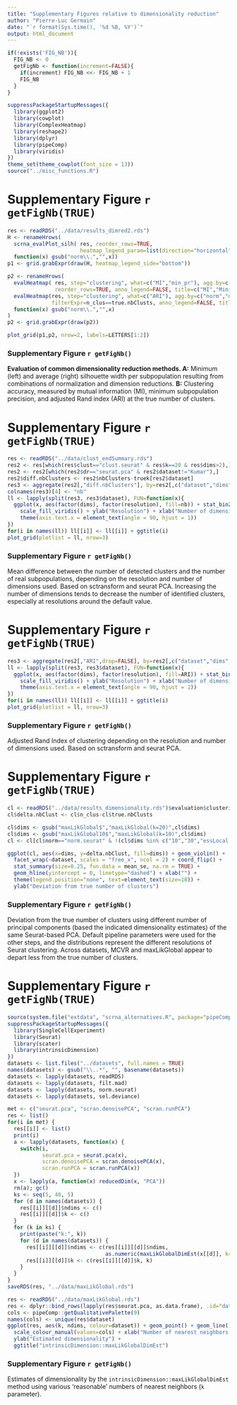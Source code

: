 ```yaml
---
title: "Supplementary Figures relative to dimensionality reduction"
author: "Pierre-Luc Germain"
date: "`r format(Sys.time(), '%d %B, %Y')`"
output: html_document
---
```


```r
if(!exists('FIG_NB')){
  FIG_NB <- 0
  getFigNb <- function(increment=FALSE){
    if(increment) FIG_NB <<- FIG_NB + 1
    FIG_NB
  }
}
```

```r
suppressPackageStartupMessages({
  library(ggplot2)
  library(cowplot)
  library(ComplexHeatmap)
  library(reshape2)
  library(dplyr)
  library(pipeComp)
  library(viridis)
})
theme_set(theme_cowplot(font_size = 13))
source("../misc_functions.R")
```

# Supplementary Figure `r getFigNb(TRUE)`

```r
res <- readRDS("../data/results_dimred2.rds")
H <- renameHrows(
  scrna_evalPlot_silh( res, reorder_rows=TRUE, 
                       heatmap_legend_param=list(direction="horizontal")),
  function(x) gsub("norm\\.","",x))
p1 <- grid.grabExpr(draw(H, heatmap_legend_side="bottom"))

p2 <- renameHrows(
  evalHeatmap( res, step="clustering", what=c("MI","min_pr"), agg.by=c("norm","dr"), 
               reorder_rows=TRUE, anno_legend=FALSE, title=c("MI","Minimum precision")) + 
  evalHeatmap(res, step="clustering", what=c("ARI"), agg.by=c("norm","dr"), 
              filterExpr=n_clus==true.nbClusts, anno_legend=FALSE, title="ARI at true k"),
  function(x) gsub("norm\\.","",x)
)
p2 <- grid.grabExpr(draw(p2))

plot_grid(p1,p2, nrow=2, labels=LETTERS[1:2])
```

### Supplementary Figure `r getFigNb()`
**Evaluation of common dimensionality reduction methods. A:** Minimum (left) and average (right) silhouette width per subpopulation resulting from combinations of normalization and dimension reductions. **B:** Clustering accuracy, measured by mutual information (MI), minimum subpopulation precision, and adjusted Rand index (ARI) at the true number of clusters.

\newpage

# Supplementary Figure `r getFigNb(TRUE)`


```r
res <- readRDS("../data/clust_endSummary.rds")
res2 <- res[which(res$clust=="clust.seurat" & res$k==20 & res$dims>2),]
res2 <- res2[which(res2$dr=="seurat.pca" & res2$dataset!="Kumar"),]
res2$diff.nbClusters <- res2$nbClusters-truek[res2$dataset]
res3 <- aggregate(res2[,"diff.nbClusters"], by=res2[,c("dataset","dims","resolution")], FUN=mean)
colnames(res3)[4] <- "nb"
ll <- lapply(split(res3, res3$dataset), FUN=function(x){
  ggplot(x, aes(factor(dims), factor(resolution), fill=nb)) + stat_bin2d() + 
    scale_fill_viridis() + ylab("Resolution") + xlab("Number of dimensions") +
    theme(axis.text.x = element_text(angle = 90, hjust = 1))
})
for(i in names(ll)) ll[[i]] <- ll[[i]] + ggtitle(i)
plot_grid(plotlist = ll, nrow=3)
```

### Supplementary Figure `r getFigNb()`
Mean difference between the number of detected clusters and the number of real subpopulations, depending on the resolution and number of dimensions used. Based on sctransform and seurat PCA. Increasing the number of dimensions tends to decrease the number of identified clusters, especially at resolutions around the default value.

\newpage

# Supplementary Figure `r getFigNb(TRUE)`

```r
res3 <- aggregate(res2[,"ARI",drop=FALSE], by=res2[,c("dataset","dims","resolution")], FUN=mean)
ll <- lapply(split(res3, res3$dataset), FUN=function(x){
  ggplot(x, aes(factor(dims), factor(resolution), fill=ARI)) + stat_bin2d() + 
    scale_fill_viridis() + ylab("Resolution") + xlab("Number of dimensions") +
    theme(axis.text.x = element_text(angle = 90, hjust = 1))
})
for(i in names(ll)) ll[[i]] <- ll[[i]] + ggtitle(i)
plot_grid(plotlist = ll, nrow=3)
```

### Supplementary Figure `r getFigNb()`

Adjusted Rand Index of clustering depending on the resolution and number of dimensions used. Based on sctransform
and seurat PCA.

\newpage

# Supplementary Figure `r getFigNb(TRUE)`


```r
cl <- readRDS("../data/results_dimensionality.rds")$evaluation$clustering
cl$delta.nbClust <- cl$n_clus-cl$true.nbClusts

cl$dims <- gsub("maxLikGlobal$","maxLikGlobal(k=20)",cl$dims)
cl$dims <- gsub("maxLikGlobal10$","maxLikGlobal(k=10)",cl$dims)
cl <- cl[cl$norm=="norm.seurat" & !(cl$dims %in% c("10","30","essLocal.b")),]

ggplot(cl, aes(x=dims, y=delta.nbClust, fill=dims)) + geom_violin() + 
  facet_wrap(~dataset, scales = "free_x", ncol = 2) + coord_flip() + 
  stat_summary(size=0.25, fun.data = mean_se, na.rm = TRUE) + 
  geom_hline(yintercept = 0, linetype="dashed") + xlab("") +
  theme(legend.position="none", text=element_text(size=10)) + 
  ylab("Deviation from true number of clusters")
```

### Supplementary Figure `r getFigNb()`

Deviation from the true number of clusters using different number of principal components (based the indicated dimensionality estimates) of the same Seurat-based PCA. Default pipeline parameters were used for the other steps, and the distributions represent the different resolutions of Seurat clustering. Across datasets, MCVR and maxLikGlobal appear to depart less from the true number of clusters.

\newpage

# Supplementary Figure `r getFigNb(TRUE)`

```r
source(system.file("extdata", "scrna_alternatives.R", package="pipeComp"))
suppressPackageStartupMessages({
  library(SingleCellExperiment)
  library(Seurat)
  library(scater)
  library(intrinsicDimension)
})
datasets <- list.files("../datasets", full.names = TRUE)
names(datasets) <- gsub("\\..*", "", basename(datasets))
datasets <- lapply(datasets, readRDS)
datasets <- lapply(datasets, filt.mad)
datasets <- lapply(datasets, norm.seurat)
datasets <- lapply(datasets, sel.deviance)

met <- c("seurat.pca", "scran.denoisePCA", "scran.runPCA")
res <- list()
for(i in met) {
  res[[i]] <- list()
  print(i)
  a <- lapply(datasets, function(x) {
    switch(i,
           seurat.pca = seurat.pca(x),
           scran.denoisePCA = scran.denoisePCA(x),
           scran.runPCA = scran.runPCA(x))
  })
  x <- lapply(a, function(x) reducedDim(x, "PCA"))
  rm(a); gc()
  ks <- seq(5, 40, 5)
  for (d in names(datasets)) {
    res[[i]][[d]]$ndims <- c()
    res[[i]][[d]]$k <- c()
  }
  for (k in ks) {
    print(paste("k:", k))
    for (d in names(datasets)) {
      res[[i]][[d]]$ndims <- c(res[[i]][[d]]$ndims,
                               as.numeric(maxLikGlobalDimEst(x[[d]], k=k, unbiased=TRUE)))
      res[[i]][[d]]$k <- c(res[[i]][[d]]$k, k)
    }
  }
}
saveRDS(res, "../data/maxLikGlobal.rds")
```

```r
res <- readRDS("../data/maxLikGlobal.rds")
res <- dplyr::bind_rows(lapply(res$seurat.pca, as.data.frame), .id="dataset")
cols <- pipeComp::getQualitativePalette(9)
names(cols) <- unique(res$dataset)
ggplot(res, aes(k, ndims, colour=dataset)) + geom_point() + geom_line() + 
  scale_colour_manual(values=cols) + xlab("Number of nearest neighbors (k)") +
  ylab("Estimated dimensionality") + 
  ggtitle("intrinsicDimension::maxLikGlobalDimEst")
```

### Supplementary Figure `r getFigNb()`
Estimates of dimensionality by the `intrinsicDimension::maxLikGlobalDimEst` method using various 'reasonable' numbers of nearest neighbors (`k` parameter).

